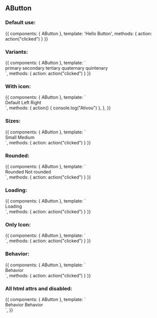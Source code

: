 
<Meta title="Design System/Atoms/AButton" component={AButton} />

## AButton

### Default use:

<Canvas>
  <Story name="Default use">
    {{
        components: { AButton },
        template: '<a-button @click="action">Hello Button</a-button>',
        methods: { action: action("clicked") }
    }}
  </Story>
</Canvas>

### Variants:

<Canvas>
  <Story name="Variants">
    {{
        components: { AButton },
        template: `
        <div>
          <a-button variant="primary">primary</a-button>
          <a-button variant="secondary">secondary</a-button>
          <a-button variant="tertiary">tertiary</a-button>
          <a-button variant="quaternary">quaternary</a-button>
          <a-button variant="quintenary">quintenary</a-button>
        </div>
        `,
        methods: { action: action("clicked") }
    }}
  </Story>
</Canvas>

### With icon:

<Canvas>
  <Story name="With icon">
    {{
        components: { AButton },
        template: `
        <div>
          <a-button @click="action" icon="fas fa-home">Default</a-button>
          <a-button @click="action" icon="fas fa-user" icon-position="left">Left</a-button>
          <a-button @click="action" icon="fas fa-user" icon-position="right">Right</a-button>
        </div>
        `,
        methods: { 
          action() {
            console.log("Ativou")
          },
        },
    }}
  </Story>
</Canvas>

### Sizes:

<Canvas>
  <Story name="Sizes">
    {{
        components: { AButton },
        template: `
        <div>
          <a-button @click="action" size="small">Small</a-button>
          <a-button @click="action" size="medium">Medium</a-button>
        </div>
        `,
        methods: { action: action("clicked") }
    }}
  </Story>
</Canvas>

### Rounded:

<Canvas>
  <Story name="Rounded">
    {{
        components: { AButton },
        template: `
        <div>
          <a-button @click="action" :is-rounded="true">Rounded</a-button>
          <a-button @click="action" :is-rounded="false">Not rounded</a-button>
        </div>
        `,
        methods: { action: action("clicked") }
    }}
  </Story>
</Canvas>

### Loading:

<Canvas>
  <Story name="Loading">
    {{
        components: { AButton },
        template: `
        <div>
          <a-button @click="action" :is-loading="true">Loading</a-button>
        </div>
        `,
        methods: { action: action("clicked") }
    }}
  </Story>
</Canvas>

### Only Icon:

<Canvas>
  <Story name="Only Icon">
    {{
        components: { AButton },
        template: `
        <div>
          <a-button @click="action" icon="fas fa-user" />
        </div>
        `,
        methods: { action: action("clicked") }
    }}
  </Story>
</Canvas>

### Behavior:

<Canvas>
  <Story name="Behavior">
    {{
        components: { AButton },
        template: `
        <div>
          <a-button @click="action" behavior="block">Behavior</a-button>
        </div>
        `,
        methods: { action: action("clicked") }
    }}
  </Story>
</Canvas>

### All html attrs and disabled:

<Canvas>
  <Story name="All html attrs and disabled">
    {{
        components: { AButton },
        template: `
        <div>
          <a-button id="my-specific-component">Behavior</a-button>
          <a-button disabled>Behavior</a-button>
        </div>
        `,
    }}
  </Story>
</Canvas>

<ArgsTable of={AButton} />
